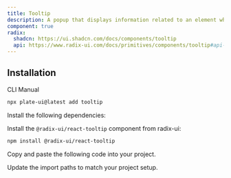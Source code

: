 ```yaml
---
title: Tooltip
description: A popup that displays information related to an element when the element receives keyboard focus or the mouse hovers over it.
component: true
radix:
  shadcn: https://ui.shadcn.com/docs/components/tooltip
  api: https://www.radix-ui.com/docs/primitives/components/tooltip#api-reference
---
```


## Installation

<Tabs defaultValue="cli">

<TabsList>
<TabsTrigger value="cli">CLI</TabsTrigger>
<TabsTrigger value="manual">Manual</TabsTrigger>
</TabsList>
<TabsContent value="cli">

```bash
npx plate-ui@latest add tooltip
```

</TabsContent>

<TabsContent value="manual">

<Steps>

<Step>

Install the following dependencies:

Install the `@radix-ui/react-tooltip` component from radix-ui:

```bash
npm install @radix-ui/react-tooltip
```

</Step>

<Step>

Copy and paste the following code into your project.

</Step>

<ComponentSource name="tooltip" />

<Step>

Update the import paths to match your project setup.

</Step>

</Steps>

</TabsContent>

</Tabs>
